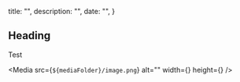 
  title: "",
  description: "",
  date: "",
}


## Heading

Test

<Media
  src={`${mediaFolder}/image.png`}
  alt=""
  width={}
  height={}
/>

